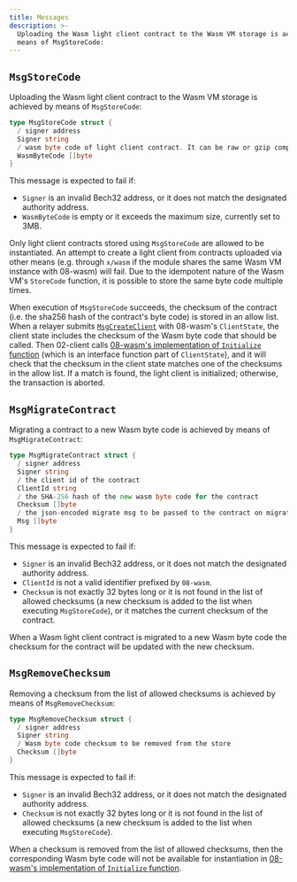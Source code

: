 ```yaml
---
title: Messages
description: >-
  Uploading the Wasm light client contract to the Wasm VM storage is achieved by
  means of MsgStoreCode:
---
```


## `MsgStoreCode`

Uploading the Wasm light client contract to the Wasm VM storage is achieved by means of `MsgStoreCode`:

```go
type MsgStoreCode struct {
  / signer address
  Signer string
  / wasm byte code of light client contract. It can be raw or gzip compressed
  WasmByteCode []byte
}
```

This message is expected to fail if:

* `Signer` is an invalid Bech32 address, or it does not match the designated authority address.
* `WasmByteCode` is empty or it exceeds the maximum size, currently set to 3MB.

Only light client contracts stored using `MsgStoreCode` are allowed to be instantiated. An attempt to create a light client from contracts uploaded via other means (e.g. through `x/wasm` if the module shares the same Wasm VM instance with 08-wasm) will fail. Due to the idempotent nature of the Wasm VM's `StoreCode` function, it is possible to store the same byte code multiple times.

When execution of `MsgStoreCode` succeeds, the checksum of the contract (i.e. the sha256 hash of the contract's byte code) is stored in an allow list. When a relayer submits [`MsgCreateClient`](https://github.com/cosmos/ibc-go/blob/v8.0.0/proto/ibc/core/client/v1/tx.proto#L25-L37) with 08-wasm's `ClientState`, the client state includes the checksum of the Wasm byte code that should be called. Then 02-client calls [08-wasm's implementation of `Initialize` function](https://github.com/cosmos/ibc-go/blob/v8.0.0/modules/core/02-client/keeper/client.go#L36) (which is an interface function part of `ClientState`), and it will check that the checksum in the client state matches one of the checksums in the allow list. If a match is found, the light client is initialized; otherwise, the transaction is aborted.

## `MsgMigrateContract`

Migrating a contract to a new Wasm byte code is achieved by means of `MsgMigrateContract`:

```go
type MsgMigrateContract struct {
  / signer address
  Signer string
  / the client id of the contract
  ClientId string
  / the SHA-256 hash of the new wasm byte code for the contract
  Checksum []byte
  / the json-encoded migrate msg to be passed to the contract on migration
  Msg []byte
}
```

This message is expected to fail if:

* `Signer` is an invalid Bech32 address, or it does not match the designated authority address.
* `ClientId` is not a valid identifier prefixed by `08-wasm`.
* `Checksum` is not exactly 32 bytes long or it is not found in the list of allowed checksums (a new checksum is added to the list when executing `MsgStoreCode`), or it matches the current checksum of the contract.

When a Wasm light client contract is migrated to a new Wasm byte code the checksum for the contract will be updated with the new checksum.

## `MsgRemoveChecksum`

Removing a checksum from the list of allowed checksums is achieved by means of `MsgRemoveChecksum`:

```go
type MsgRemoveChecksum struct {
  / signer address
  Signer string
  / Wasm byte code checksum to be removed from the store
  Checksum []byte
}
```

This message is expected to fail if:

* `Signer` is an invalid Bech32 address, or it does not match the designated authority address.
* `Checksum` is not exactly 32 bytes long or it is not found in the list of allowed checksums (a new checksum is added to the list when executing `MsgStoreCode`).

When a checksum is removed from the list of allowed checksums, then the corresponding Wasm byte code will not be available for instantiation in [08-wasm's implementation of `Initialize` function](https://github.com/cosmos/ibc-go/blob/v8.0.0/modules/core/02-client/keeper/client.go#L36).
